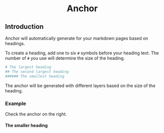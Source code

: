 ---
---

<h1 align="center">Anchor</h1>


<Alert type="warning" message="Out of date" closeable={true} />

## Introduction

Anchor will automatically generate for your markdown pages based on headings.

To create a heading, add one to six `#` symbols before your heading text. The number of `#` you use will determine the size of the heading.

```sh
# The largest heading
## The second largest heading
###### The smallest heading
```

The anchor will be generated with different layers based on the size of the heading.

### Example

Check the anchor on the right.

#### The smaller heading
